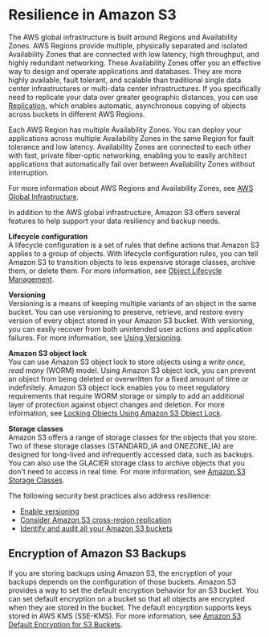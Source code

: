 # Resilience in Amazon S3<a name="disaster-recovery-resiliency"></a>

The AWS global infrastructure is built around Regions and Availability Zones\. AWS Regions provide multiple, physically separated and isolated Availability Zones that are connected with low latency, high throughput, and highly redundant networking\. These Availability Zones offer you an effective way to design and operate applications and databases\. They are more highly available, fault tolerant, and scalable than traditional single data center infrastructures or multi\-data center infrastructures\. If you specifically need to replicate your data over greater geographic distances, you can use [Replication](replication.mdx), which enables automatic, asynchronous copying of objects across buckets in different AWS Regions\.

Each AWS Region has multiple Availability Zones\. You can deploy your applications across multiple Availability Zones in the same Region for fault tolerance and low latency\. Availability Zones are connected to each other with fast, private fiber\-optic networking, enabling you to easily architect applications that automatically fail over between Availability Zones without interruption\.

For more information about AWS Regions and Availability Zones, see [AWS Global Infrastructure](https://aws.amazon.com/about-aws/global-infrastructure/)\.

In addition to the AWS global infrastructure, Amazon S3 offers several features to help support your data resiliency and backup needs\.

**Lifecycle configuration**  
A lifecycle configuration is a set of rules that define actions that Amazon S3 applies to a group of objects\. With lifecycle configuration rules, you can tell Amazon S3 to transition objects to less expensive storage classes, archive them, or delete them\. For more information, see [Object Lifecycle Management](object-lifecycle-mgmt.mdx)\.

**Versioning**  
Versioning is a means of keeping multiple variants of an object in the same bucket\. You can use versioning to preserve, retrieve, and restore every version of every object stored in your Amazon S3 bucket\. With versioning, you can easily recover from both unintended user actions and application failures\. For more information, see [Using Versioning](Versioning.mdx)\.

**Amazon S3 object lock**  
You can use Amazon S3 object lock to store objects using a *write once, read many* \(WORM\) model\. Using Amazon S3 object lock, you can prevent an object from being deleted or overwritten for a fixed amount of time or indefinitely\. Amazon S3 object lock enables you to meet regulatory requirements that require WORM storage or simply to add an additional layer of protection against object changes and deletion\. For more information, see [Locking Objects Using Amazon S3 Object Lock](object-lock.mdx)\.

**Storage classes**  
Amazon S3 offers a range of storage classes for the objects that you store\. Two of these storage classes \(STANDARD\_IA and ONEZONE\_IA\) are designed for long\-lived and infrequently accessed data, such as backups\. You can also use the GLACIER storage class to archive objects that you don't need to access in real time\. For more information, see [Amazon S3 Storage Classes](storage-class-intro.mdx)\.

The following security best practices also address resilience:
+ [Enable versioning](security-best-practices.mdx#versioning)
+ [Consider Amazon S3 cross-region replication](security-best-practices.mdx#cross-region)
+ [Identify and audit all your Amazon S3 buckets](security-best-practices.mdx#audit)

## Encryption of Amazon S3 Backups<a name="backup-encryption"></a>

If you are storing backups using Amazon S3, the encryption of your backups depends on the configuration of those buckets\. Amazon S3 provides a way to set the default encryption behavior for an S3 bucket\. You can set default encryption on a bucket so that all objects are encrypted when they are stored in the bucket\. The default encyrption supports keys stored in AWS KMS \(SSE\-KMS\)\. For more information, see [ Amazon S3 Default Encryption for S3 Buckets](bucket-encryption.mdx)\.